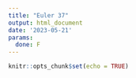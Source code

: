 ```yaml
---
title: "Euler 37"
output: html_document
date: '2023-05-21'
params:
  done: F
---
```


```r
knitr::opts_chunk$set(echo = TRUE)
```
